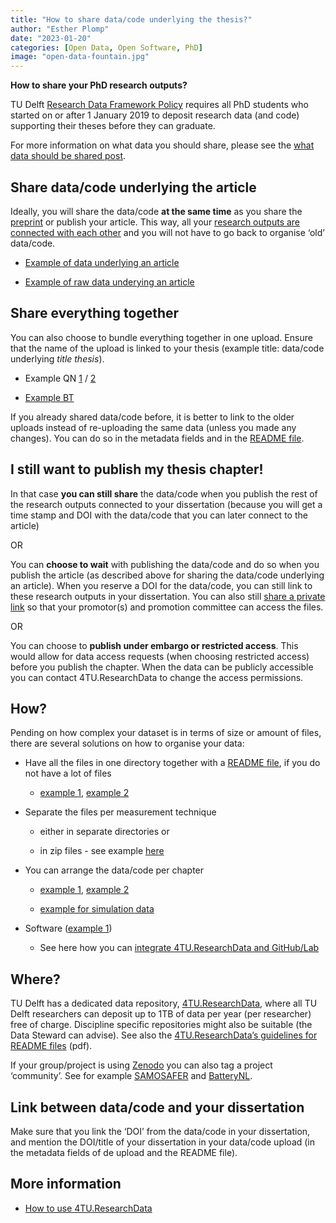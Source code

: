 ```yaml
---
title: "How to share data/code underlying the thesis?"
author: "Esther Plomp"
date: "2023-01-20"
categories: [Open Data, Open Software, PhD]
image: "open-data-fountain.jpg"
---
```


**How to share your PhD research outputs?**

TU Delft [Research Data Framework Policy](https://doi.org/10.5281/zenodo.2573159) requires all PhD students who started on or after 1 January 2019 to deposit research data (and code) supporting their theses before they can graduate.

For more information on what data you should share, please see the [what data should be shared post](https://estherplomp.github.io/TNW-OS-support/posts/data-sharing-what/).

## Share data/code underlying the article

Ideally, you will share the data/code **at the same time** as you share the [preprint](https://estherplomp.github.io/TNW-OS-support/posts/open-access-preprint/) or publish your article. This way, all your [research outputs are connected with each other](https://the-turing-way.netlify.app/communication/citable/citable-linking.html) and you will not have to go back to organise 'old' data/code.

-   [Example of data underlying an article](https://doi.org/10.4121/13031837)

-   [Example of raw data underying an article](https://doi.org/10.4121/16539453)

## Share everything together

You can also choose to bundle everything together in one upload. Ensure that the name of the upload is linked to your thesis (example title: data/code underlying *title thesis*).

-   Example QN [1](https://doi.org/10.4121/21725060.v2) / [2](https://doi.org/10.4121/20017610.v1)

-   [Example BT](https://doi.org/10.4121/fa103940-2b19-486f-8bb8-7028695c1da5.v1)

If you already shared data/code before, it is better to link to the older uploads instead of re-uploading the same data (unless you made any changes). You can do so in the metadata fields and in the [README file](https://estherplomp.github.io/TNW-OS-support/posts/readme/).

## I still want to publish my thesis chapter!

In that case **you can still share** the data/code when you publish the rest of the research outputs connected to your dissertation (because you will get a time stamp and DOI with the data/code that you can later connect to the article)

OR

You can **choose to wait** with publishing the data/code and do so when you publish the article (as described above for sharing the data/code underlying an article). When you reserve a DOI for the data/code, you can still link to these research outputs in your dissertation. You can also still [share a private link](https://estherplomp.github.io/TNW-OS-support/posts/4TU-info/#sharing-a-private-link) so that your promotor(s) and promotion committee can access the files.

OR

You can choose to **publish under embargo or restricted access**. This would allow for data access requests (when choosing restricted access) before you publish the chapter. When the data can be publicly accessible you can contact 4TU.ResearchData to change the access permissions.

## How?

Pending on how complex your dataset is in terms of size or amount of files, there are several solutions on how to organise your data:

-   Have all the files in one directory together with a [README file](https://estherplomp.github.io/TNW-OS-support/posts/readme/), if you do not have a lot of files

    -   [example 1](https://doi.org/10.4121/13395482.v1), [example 2](https://doi.org/10.4121/uuid:875f0bfd-c047-480c-8a3f-6322a33b3f9a)

-   Separate the files per measurement technique

    -   either in separate directories or

    -   in zip files - see example [here](https://doi.org/10.4121/13200464.v2)

-   You can arrange the data/code per chapter

    -   [example 1](https://doi.org/10.4121/uuid:81a65517-5b07-4753-9cbc-c566e6640488), [example 2](https://doi.org/10.4121/uuid:44a6b4eb-c4b6-4199-b023-39a97ab0eae8)

    -   [example for simulation data](https://doi.org/10.4121/18996992.v1)

-   Software ([example 1](https://doi.org/10.4121/13066028.v1))

    -   See here how you can [integrate 4TU.ResearchData and GitHub/Lab](https://estherplomp.github.io/TNW-OS-support/posts/Git-4TU-integration/)

## Where?

TU Delft has a dedicated data repository, [4TU.ResearchData](https://data.4tu.nl/info/en/), where all TU Delft researchers can deposit up to 1TB of data per year (per researcher) free of charge. Discipline specific repositories might also be suitable (the Data Steward can advise). See also the [4TU.ResearchData's guidelines for README files](https://data.4tu.nl/s/documents/Guidelines_for_creating_a_README_file.pdf) (pdf).

If your group/project is using [Zenodo](https://zenodo.org/) you can also tag a project 'community'. See for example [SAMOSAFER](https://zenodo.org/communities/samosafer) and [BatteryNL](https://zenodo.org/communities/batterynl/).

## Link between data/code and your dissertation

Make sure that you link the 'DOI' from the data/code in your dissertation, and mention the DOI/title of your dissertation in your data/code upload (in the metadata fields of de upload and the README file).

## More information

-   [How to use 4TU.ResearchData](https://estherplomp.github.io/TNW-OS-support/posts/4TU-info/)
